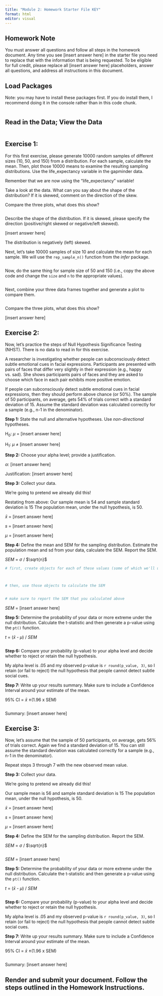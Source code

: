 ```yaml
---
title: "Module 2: Homework Starter File KEY"
format: html
editor: visual
---
```


## Homework Note

You must answer all questions and follow all steps in the homework document. Any time you see \[insert answer here\] in the starter file you need to replace that with the information that is being requested. To be eligible for full credit, please replace all \[insert answer here\] placeholders, answer all questions, and address all instructions in this document.

## Load Packages

Note: you may have to install these packages first. If you do install them, I recommend doing it in the console rather than in this code chunk.

```r



```

## Read in the Data; View the Data

```r



```

## Exercise 1:

For this first exercise, please generate 10000 random samples of different sizes (10, 50, and 150) from a distribution. For each sample, calculate the mean. Then, plot those 10000 means to examine the resulting sampling distributions. Use the life_expectancy variable in the gapminder data.

Remember that we are now using the "life_expectancy" variable!

Take a look at the data. What can you say about the shape of the distribution? If it is skewed, comment on the direction of the skew.

Compare the three plots, what does this show?

```r




```

Describe the shape of the distribution. If it is skewed, please specify the direction (positive/right skewed or negative/left skewed).

\[insert answer here\]

The distribution is negatively (left) skewed.

Next, let's take 10000 samples of size 10 and calculate the mean for each sample. We will use the `rep_sample_n()` function from the *infer* package.

```r




```

Now, do the same thing for sample size of 50 and 150 (i.e., copy the above code and change the `size` and `n` to the appropriate values).

```r




```

Next, combine your three data frames together and generate a plot to compare them.

```r




```

Compare the three plots, what does this show?

\[insert answer here\]

## Exercise 2:

Now, let's practice the steps of Null Hypothesis Significance Testing (NHST). There is no data to read in for this exercise.

A researcher is investigating whether people can subconsciously detect subtle emotional cues in facial expressions. Participants are presented with pairs of faces that differ very slightly in their expression (e.g., happy vs. sad). She shows participants pairs of faces and they are asked to choose which face in each pair exhibits more positive emotion.

If people can subconsciously detect subtle emotional cues in facial expressions, then they should perform above chance (or 50%). The sample of 50 participants, on average, gets 54% of trials correct with a standard deviation of 15. Assume the standard deviation was calculated correctly for a sample (e.g., n-1 in the denominator).

**Step 1:** State the null and alternative hypotheses. Use *non-directional* hypotheses.

H~0~: $\mu$ = \[insert answer here\]

H~1~: $\mu$ $\neq$ \[insert answer here\]

**Step 2:** Choose your alpha level; provide a justification.

$\alpha$: \[insert answer here\]

Justification: \[insert answer here\]

**Step 3:** Collect your data.

We're going to pretend we already did this!

Restating from above: Our sample mean is 54 and sample standard deviation is 15 The population mean, under the null hypothesis, is 50.

$\bar{x}$ = \[insert answer here\]

*s* = \[insert answer here\]

$\mu$ = \[insert answer here\]

**Step 4:** Define the mean and SEM for the sampling distribution. Estimate the population mean and sd from your data, calculate the SEM. Report the SEM.

*SEM* = $\sigma$ / $\sqrt{n}$

```r

# first, create objects for each of these values (some of which we'll use later)



# then, use those objects to calculate the SEM


# make sure to report the SEM that you calculated above

```

*SEM* = \[insert answer here\]

**Step 5:** Determine the probability of your data or more extreme under the null distribution. Calculate the t-statistic and then generate a p-value using the `pt()` function.

*t* = ($\bar{x}$ - $\mu$) / *SEM*

```r



```

**Step 6:** Compare your probability (p-value) to your alpha level and decide whether to reject or retain the null hypothesis.

My alpha level is .05 and my observed p-value is `r round(p_value, 3)`, so I retain (or fail to reject) the null hypothesis that people cannot detect subtle social cues.

**Step 7:** Write up your results summary. Make sure to include a Confidence Interval around your estimate of the mean.

95% CI = $\bar{x}$ ±(1.96 x SEM)

```r




```

Summary: \[insert answer here\]

## Exercise 3:

Now, let's assume that the sample of 50 participants, on average, gets 56% of trials correct. Again we find a standard deviation of 15. You can still assume the standard deviation was calculated correctly for a sample (e.g., n-1 in the denominator).

Repeat steps 3 through 7 with the new observed mean value.

**Step 3:** Collect your data.

We're going to pretend we already did this!

Our sample mean is 56 and sample standard deviation is 15 The population mean, under the null hypothesis, is 50.

$\bar{x}$ = \[insert answer here\]

*s* = \[insert answer here\]

$\mu$ = \[insert answer here\]

**Step 4:** Define the SEM for the sampling distribution. Report the SEM.

*SEM* = $\sigma$ / $\sqrt{n}$

```r



```

*SEM* = \[insert answer here\]

**Step 5:** Determine the probability of your data or more extreme under the null distribution. Calculate the t-statistic and then generate a p-value using the `pt()` function.

*t* = ($\bar{x}$ - $\mu$) / *SEM*

```r



```

**Step 6:** Compare your probability (p-value) to your alpha level and decide whether to reject or retain the null hypothesis.

My alpha level is .05 and my observed p-value is `r round(p_value, 3)`, so I retain (or fail to reject) the null hypothesis that people cannot detect subtle social cues.

**Step 7:** Write up your results summary. Make sure to include a Confidence Interval around your estimate of the mean.

95% CI = $\bar{x}$ ±(1.96 x SEM)

```r



```

Summary: \[insert answer here\]

## Render and submit your document. Follow the steps outlined in the Homework Instructions.
